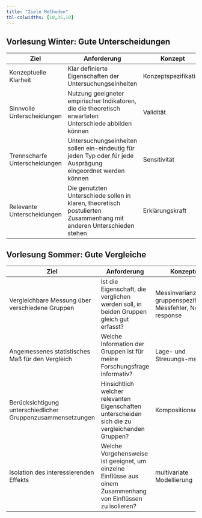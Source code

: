 ```yaml
---
title: "Ziele Methoden"
tbl-colwidths: [10,35,10]
---
```


## Vorlesung Winter: Gute Unterscheidungen

| Ziel | Anforderung | Konzept |
|------------------|-------------------------------------|------------------|
| Konzeptuelle Klarheit | Klar definierte Eigenschaften der Untersuchungseinheiten | Konzeptspezifikation |
| Sinnvolle Unterscheidungen | Nutzung geeigneter empirischer Indikatoren, die die theoretisch erwarteten Unterschiede abbilden können | Validität |
| Trennscharfe Unterscheidungen | Untersuchungseinheiten sollen ein-eindeutig für jeden Typ oder für jede Ausprägung eingeordnet werden können | Sensitivität |
| Relevante Unterscheidungen | Die genutzten Unterschiede sollen in klaren, theoretisch postulierten Zusammenhang mit anderen Unterschieden stehen | Erklärungskraft |

## Vorlesung Sommer: Gute Vergleiche

| Ziel | Anforderung | Konzepte |
|-------------------|----------------------------------|-------------------|
| Vergleichbare Messung über verschiedene Gruppen | Ist die Eigenschaft, die verglichen werden soll, in beiden Gruppen gleich gut erfasst? | Messinvarianz, gruppenspezifische Messfehler, Non-response |
| Angemessenes statistisches Maß für den Vergleich | Welche Information der Gruppen ist für meine Forschungsfrage informativ? | Lage- und Streuungs-maße |
| Berücksichtigung unterschiedlicher Gruppenzusammensetzungen | Hinsichtlich welcher relevanten Eigenschaften unterscheiden sich die zu vergleichenden Gruppen? | Kompositionseffekte |
| Isolation des interessierenden Effekts | Welche Vorgehensweise ist geeignet, um einzelne Einflüsse aus einem Zusammenhang von Einflüssen zu isolieren? | multivariate Modellierung |
